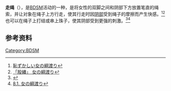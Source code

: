 '''走绳'''（{{lang-ja|女の綱渡り}}），是[[BDSM|BDSM]]活动的一种，是将女性的双脚之间和阴部下方放置笔直的绳索，并让对象在绳子上方行走，使其行走时因[[阴部|阴部]]受到绳子的摩擦而产生快感。<ref>[http://seesaawiki.jp/onnanawa/d/%B8%D4%C6%EC 恥ずかしい女の綱渡り]</ref><ref>[http://dic.mobatch.net/detail/%E8%82%A1%E7%B8%84/25 「股縄」 女の綱渡り]{{dead link|date=2018年4月 |bot=InternetArchiveBot |fix-attempted=yes }}</ref>也可以在绳子上打结或串上珠子，使其阴部受到更强的刺激。<ref>{{Cite web |url=http://blog.livedoor.jp/ko_c_san/archives/1020527804.html |title=美しき女性の緊縛美 (164) 股間縛り（股縄）(2) |access-date=2015-10-23 |archive-date=2020-02-08 |archive-url=https://web.archive.org/web/20200208122217/http://blog.livedoor.jp/ko_c_san/archives/1020527804.html |dead-url=no }}</ref><ref>[http://adult.from.jp/wiki/%E8%82%A1%E7%B8%84/?p=23 8.1. 女の綱渡り]{{dead link|date=2018年4月 |bot=InternetArchiveBot |fix-attempted=yes }}</ref>

==参考资料==
{{reflist}}

{{BDSM}}
[[Category:BDSM|Category:BDSM]]